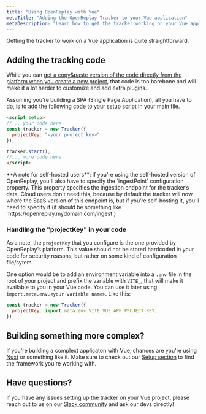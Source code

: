 ```yaml
---
title: "Using OpenReplay with Vue"
metaTitle: "Adding the OpenReplay Tracker to your Vue application"
metaDescription: "Learn how to get the tracker working on your Vue application"
---
```


Getting the tracker to work on a Vue application is quite straightforward. 

## Adding the tracking code

While you can [get a copy&paste version of the code directly from the platform when you create a new project](/using-or/snippet#getting-the-snippet), that code is too barebone and will make it a lot harder to customize and add extra plugins.

Assuming you're building a SPA (Single Page Application), all you have to do, is to add the following code to your setup script in your main file.

```html
<script setup>
//... your code here
const tracker = new Tracker({
  projectKey: "<your project key>"
});

tracker.start();
//... more code here
</script>
```


<Aside type="tip">
**A note for self-hosted users**: if you're using the self-hosted version of OpenReplay, you'll also have to specify the `ingestPoint` configuration property. 
This property specifies the ingestion endpoint for the tracker’s data. Cloud users don’t need this, 
because by default the tracker will now where the SaaS version of this endpoint is, but if you’re self-hosting it, you’ll need to specify it 
(it should be something like `https://openreplay.mydomain.com/ingest`) 
</Aside>

### Handling the "projectKey" in your code

As a note, the `projectKey` that you configure is the one provided by OpenReplay’s platform. 
This value should not be stored hardcoded in your code for security reasons, but rather on some kind of configuration file/sytem.

One option would be to add an environment variable into a `.env` file in the root of your project and prefix the variable with `VITE_`, that will make it available to you in your Vue code.
You can use it later using `import.meta.env.<your variable name>`.
Like this:

```javascript
const tracker = new Tracker({
  projectKey: import.meta.env.VITE_VUE_APP_PROJECT_KEY,
});
 ```

## Building something more complex?
If you're building a complext applicaton with Vue, chances are you're using [Nuxt](/using-or/nuxt) or something like it. Make sure to check out our [Setup section](/using-or) to find the framework you're working with.

## Have questions?

If you have any issues setting up the tracker on your Vue project, please reach out to us on our [Slack community](https://slack.openreplay.com/) and ask our devs directly!